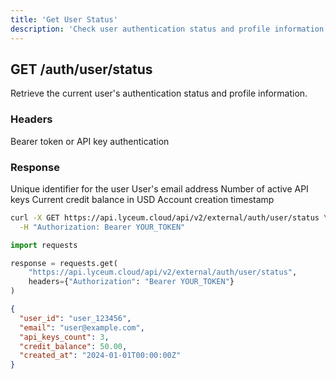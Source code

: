 ```yaml
---
title: 'Get User Status'
description: 'Check user authentication status and profile information'
---
```


## GET /auth/user/status

Retrieve the current user's authentication status and profile information.

### Headers

<ParamField header="Authorization" type="string" required>
  Bearer token or API key authentication
</ParamField>

### Response

<ResponseField name="user_id" type="string">
  Unique identifier for the user
</ResponseField>

<ResponseField name="email" type="string">
  User's email address
</ResponseField>

<ResponseField name="api_keys_count" type="integer">
  Number of active API keys
</ResponseField>

<ResponseField name="credit_balance" type="number">
  Current credit balance in USD
</ResponseField>

<ResponseField name="created_at" type="string">
  Account creation timestamp
</ResponseField>

<RequestExample>

```bash cURL
curl -X GET https://api.lyceum.cloud/api/v2/external/auth/user/status \
  -H "Authorization: Bearer YOUR_TOKEN"
```

```python Python
import requests

response = requests.get(
    "https://api.lyceum.cloud/api/v2/external/auth/user/status",
    headers={"Authorization": "Bearer YOUR_TOKEN"}
)
```

</RequestExample>

<ResponseExample>

```json 200
{
  "user_id": "user_123456",
  "email": "user@example.com",
  "api_keys_count": 3,
  "credit_balance": 50.00,
  "created_at": "2024-01-01T00:00:00Z"
}
```

</ResponseExample>
